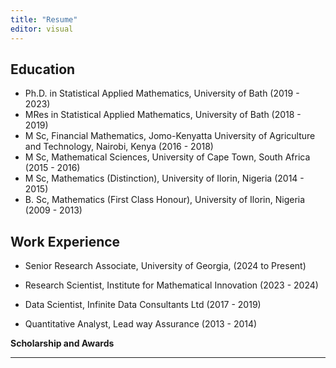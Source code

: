 ```yaml
---
title: "Resume"
editor: visual
---
```


## Education

-   Ph.D. in Statistical Applied Mathematics, University of Bath (2019 - 2023)
-   MRes in Statistical Applied Mathematics, University of Bath (2018 - 2019)
-   M Sc, Financial Mathematics, Jomo-Kenyatta University of Agriculture and Technology, Nairobi, Kenya (2016 - 2018)
-   M Sc, Mathematical Sciences, University of Cape Town, South Africa (2015 - 2016)
-   M Sc, Mathematics (Distinction), University of Ilorin, Nigeria (2014 - 2015)
-   B. Sc, Mathematics (First Class Honour), University of Ilorin, Nigeria (2009 - 2013)

## Work Experience

-   Senior Research Associate, University of Georgia, (2024 to Present)

-   Research Scientist, Institute for Mathematical Innovation (2023 - 2024)

-   Data Scientist, Infinite Data Consultants Ltd (2017 - 2019)

-   Quantitative Analyst, Lead way Assurance (2013 - 2014)

**Scholarship and Awards**

------------------------------------------------------------------------
